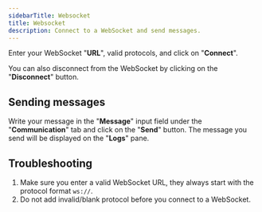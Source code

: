```yaml
---
sidebarTitle: Websocket
title: Websocket
description: Connect to a WebSocket and send messages.
---
```


Enter your WebSocket "**URL**", valid protocols, and click on "**Connect**".

You can also disconnect from the WebSocket by clicking on the "**Disconnect**" button.

## Sending messages

Write your message in the "**Message**" input field under the "**Communication**" tab and click on the "**Send**" button. The message you send will be displayed on the "**Logs**" pane.

## Troubleshooting

1. Make sure you enter a valid WebSocket URL, they always start with the protocol format `ws://`.
2. Do not add invalid/blank protocol before you connect to a WebSocket.
